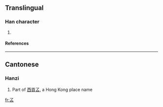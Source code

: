==Translingual==

===Han character===
{{Han char|rn=30|rad=口|as=02|sn=5|four=|canj=弓弓口 (NNR)|ids=⿱[[了]][[口]]}}
# {{defn|Han|sort=口02}}

====References====
{{Han ref|kx=0174.091|hdz=10573.031|uh=53FE|ud=21502}}

----

==Cantonese==

===Hanzi===
{{yue-hanzi|jyut=duk1|y=duk1}}

# Part of [[西貢叾]], a Hong Kong place name

[[fr:叾]]